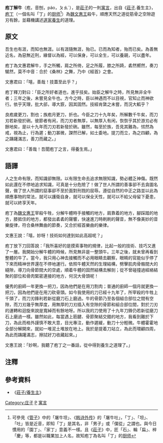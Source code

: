 '''庖丁解牛'''（庖，音刨，páo，ㄆㄠˊ），是[[莊子|莊子]]的一則[[寓言|寓言]]，出自《[[莊子_(書)|莊子]].養生主》，[[庖丁|庖丁]]（一個名叫「丁」的[[厨师|厨师]]<ref>可參見《[[管子|管子]]》中的「屠牛坦」、《[[韩诗外传|韩诗外传]]》的「屠牛吐」，「丁」、「坦」、「吐」皆是近音，即知「丁」是其名，非「男子」或「僕從」之謂也。與今日慣用的「園丁」、「家丁」意義不一樣。且《[[莊子_(書)|莊子]]》中，匠「石」、輪「扁」、梓「慶」等，都是以職業加上人名，故知庖丁為名叫「丁」的[[厨师|厨师]]</ref>）為[[魏文惠王|魏文惠王]]殺牛，順應天然之道從筋骨之空隙遊刃有餘，並藉機講述[[道家|道家]][[養生_(道教)|養生]]的道理。

==原文==
吾生也有涯，而知也無涯。以有涯隨無涯，殆已。已而為知者，殆而已矣。為善無近名，為惡無近刑，緣督以為經，可以保身，可以全生，可以養親，可以盡年。

庖丁為文惠君解牛，手之所觸，肩之所倚，足之所履，膝之所踦，砉然嚮然，奏刀騞然，莫不中音：合於《桑林》之舞，乃中《經首》之會。

文惠君曰：「嘻，善哉！技蓋至此乎？」

庖丁釋刀對曰：「臣之所好者道也，進乎技矣。始臣之解牛之時，所見無非全牛者；三年之後，未嘗見全牛也。方今之時，臣以神遇而不以目視，官知止而神欲行。依乎天理，批大郤，導大窾，因其固然。技經肯綮之未嘗，而況大軱乎？

良庖歲更刀，割也；族庖月更刀，折也。今臣之刀十九年矣，所解數千牛矣，而刀刃若新發於硎。彼節者有闲，而刀刃者無厚，以無厚入有闲，恢恢乎其於游刃必有餘地矣，是以十九年而刀刃若新發於硎。雖然，每至於族，吾見其難為，怵然為戒，視為止，行為遲；動刀甚微，謋然已解，如土委地。提刀而立，為之四顧，為之躊躇滿志，善刀而藏之。」

文惠君曰：「善哉！吾聞庖丁之言，得養生焉。」

==語譯==
人之生命有限，而知識卻無限。以有限生命去追求無限知識，勢必體乏神傷。既然如此還在不停地追求知識，可真是十分危險了！做了世人所謂的善事卻不去貪圖名聲，做了世人所謂的惡事卻不至於面對刑戮的屈辱。遵從自然的中正之路並以此為順應事物的常法，就可以護衛自身，就可以保全天性，就可以不給父母留下憂患，就可以終享天年。

庖丁為[[魏文惠王|魏文惠王]]宰殺牛牲，分解牛體時手接觸的地方，肩靠着的地方，腳踩踏的地方，膝抵住的地方，都發出砉砉的聲響，快速進刀時刷刷的聲音，無不像美妙的音樂旋律，符合桑林舞曲的節奏，又合於經首樂曲的樂律。

文惠王說：「嘻，妙呀！技術如何達到如此高超呢？」

庖丁放下刀回答說：「我所喜好的是摸索事物的規律，比起一般的技術、技巧又進了一層。我開始分解牛體的時候，所見無非是一整頭牛。三年之後，就未曾再看到整體的牛了。當今，我只用心神去接觸而不必用眼睛去觀察，眼睛的官能似乎停了下來而精神世界還在不停地運行。依照牛體天然的生理結構，劈擊肌肉骨骼間大的縫隙，導刀向骨節間大的空處，順着牛體的固然結構去解剖；從不曾碰撞過經絡結聚的部位和骨肉緊密連接的地方，何況大骨頭呢！

優秀的廚師一年更換一把刀，因為他們是在用刀割肉；普通的廚師一個月就更換一把刀，因為他們是在用刀砍骨頭。如今我使用的刀已經十九年了，所宰殺的牛牲上千頭了，而刀刃鋒利若新從磨刀石上磨過。牛的骨節乃至各個組合部位之間有空隙，而刀刃幾乎無厚度，用無厚的刀刃插入有空隙的骨節和組合部位間，對於刀刃的運轉和迴旋來說是寬綽而有餘地呀。所以我的刀使用了十九年刀鋒仍若新從磨刀石上磨過一樣。雖然如此，每當遇上筋腱、骨節聚結交錯的地方，我看到難於下刀，為此而格外謹慎不敢大意，目光專注，動作遲緩，動刀十分輕微。牛體霍霍地全部分解開來，就如一堆泥土堆放在地上。我於是提着刀站立，為此而環顧四周，為此而躊躇滿志，擦拭好刀收藏起來。」

文惠王說：「妙啊，我聽了庖丁之一番話，從中得到養生之道理了。」

==注釋==
{{reflist}}

==參考資料==
*《[[s:莊子/養生主|莊子/養生主]]》  

[[Category:庄子|Category:庄子]]
[[Category:成语|P]]
[[Category:寓言|寓言]]